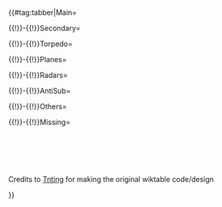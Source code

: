 {{#tag:tabber|Main=
{{{!}} class="mw-collapsible mw-collapsed wikitable" style="text-align: center;"
! colspan="12" {{!}}{{RedGunLight}}{{GreenGunDP}} Light gun
{{!}}-
!Equipment !!★ !!# !!Total !!Equipment !!★ !!# !!Total !!Equipment !!★ !!# !!Total
{{!}}-
{{!}}rowspan="2" {{!}}{{EquipmentCardKai|12cm Single Gun Mount Kai 2|size=134px}}
{{!}}rowspan="2" {{!}}1★
{{!}}rowspan="2" {{!}}1
{{!}}rowspan="2" {{!}}1
{{!}}rowspan="2" {{!}}{{EquipmentCardKai|12.7cm Single High-angle Gun Mount Kai 2|size=134px}}
{{!}}rowspan="1" {{!}}0★
{{!}}rowspan="1" {{!}}1
{{!}}rowspan="2" {{!}}2
{{!}}rowspan="2" {{!}}{{EquipmentCardKai|12.7cm Twin High-angle Gun Mount Kai 2|size=134px}}
{{!}}rowspan="2" {{!}}
{{!}}rowspan="2" {{!}}
{{!}}rowspan="2" {{!}}1
{{!}}-
{{!}}4★
{{!}}1
{{!}}-
{{!}}rowspan="6" {{!}}{{EquipmentCardKai|10cm Twin High-angle Gun Mount + Anti-Aircraft Fire Director|size=134px}}
{{!}}0★
{{!}}3
{{!}}rowspan="6" {{!}}14
{{!}}rowspan="6" {{!}}{{EquipmentCardKai|12.7cm Twin Gun Mount Model A Kai 3 (Wartime Modification) + Anti-Aircraft Fire Director|size=134px}}
{{!}}rowspan="3" {{!}}2★
{{!}}rowspan="3" {{!}}1
{{!}}rowspan="6" {{!}}2
{{!}}rowspan="6" {{!}}{{EquipmentCardKai|12.7cm Twin Gun Mount Model B Kai 4 (Wartime Modification) + Anti-Aircraft Fire Director|size=134px}}
{{!}}rowspan="3" {{!}}1★
{{!}}rowspan="3" {{!}}1
{{!}}rowspan="6" {{!}}2
{{!}}-
{{!}}1★
{{!}}2
{{!}}-
{{!}}4★
{{!}}3
{{!}}-
{{!}}6★
{{!}}2
{{!}}rowspan="3" {{!}}4★
{{!}}rowspan="3" {{!}}1
{{!}}rowspan="3" {{!}}4★
{{!}}rowspan="3" {{!}}1
{{!}}-
{{!}}7★
{{!}}2
{{!}}-
{{!}}9★
{{!}}2
{{!}}-
{{!}}rowspan="4" {{!}}{{EquipmentCardKai|12.7cm Twin Gun Mount Model C Kai 2|size=134px}}
{{!}}0★
{{!}}5
{{!}}rowspan="4" {{!}}12
{{!}}rowspan="4" {{!}}{{EquipmentCardKai|12.7cm Twin Gun Mount Model D Kai 2|size=134px}}
{{!}}0★
{{!}}3
{{!}}rowspan="4" {{!}}8
{{!}}rowspan="4" {{!}}{{EquipmentCardKai|12.7cm Twin Gun Mount Model D Kai 3|size=134px}}
{{!}}rowspan="4" {{!}}4★
{{!}}rowspan="4" {{!}}1
{{!}}rowspan="4" {{!}}1
{{!}}-
{{!}}6★
{{!}}2
{{!}}1★
{{!}}1
{{!}}-
{{!}}7★
{{!}}4
{{!}}rowspan="1" {{!}}2★
{{!}}rowspan="1" {{!}}1
{{!}}-
{{!}}9★
{{!}}1
{{!}}rowspan="1" {{!}}4★
{{!}}rowspan="1" {{!}}3
{{!}}-
{{!}}rowspan="1" {{!}}{{EquipmentCardKai|120mm/50 Twin Gun Mount mod.1936|size=134px}}
{{!}}rowspan="1" {{!}}2★
{{!}}rowspan="1" {{!}}1
{{!}}rowspan="1" {{!}}1
{{!}}rowspan="1" {{!}}{{EquipmentCardKai|120mm/50 Twin Gun Mount Kai A.mod.1937|size=134px}}
{{!}}rowspan="1" {{!}}2★
{{!}}rowspan="1" {{!}}1
{{!}}rowspan="1" {{!}}1
{{!}}rowspan="1" {{!}}{{EquipmentCardKai|QF 4.7inch Gun Mk.XII Kai|size=134px}}
{{!}}rowspan="1" {{!}}0★
{{!}}rowspan="1" {{!}}4
{{!}}rowspan="1" {{!}}4
{{!}}-
{{!}}rowspan="2" {{!}}{{EquipmentCardKai|5inch Single Gun Mount Mk.30 Kai|size=134px}}
{{!}}rowspan="2" {{!}}
{{!}}rowspan="2" {{!}}
{{!}}rowspan="2" {{!}}6
{{!}}rowspan="2" {{!}}{{EquipmentCardKai|5inch Single Gun Mount Mk.30 Kai + GFCS Mk.37|size=134px}}
{{!}}rowspan="2" {{!}}
{{!}}rowspan="2" {{!}}
{{!}}rowspan="2" {{!}}2
{{!}}rowspan="2" {{!}}{{EquipmentCardKai|130mm B-13 Twin Gun Mount|size=134px}}
{{!}}0★
{{!}}5
{{!}}rowspan="2" {{!}}6
{{!}}-
{{!}}1★
{{!}}1
{{!}}-
{{!}}rowspan="1" {{!}}{{EquipmentCardKai|Locally Modified 12.7cm Twin High-angle Gun Mount|size=134px}}
{{!}}rowspan="1" {{!}}
{{!}}rowspan="1" {{!}}
{{!}}rowspan="1" {{!}}1
{{!}}rowspan="1" {{!}}{{EquipmentCardKai|Locally Modified 10cm Twin High-angle Gun Mount|size=134px}}
{{!}}rowspan="1" {{!}}
{{!}}rowspan="1" {{!}}
{{!}}rowspan="1" {{!}}1
{{!}}}

{{{!}} class="mw-collapsible mw-collapsed wikitable" style="text-align: center;"
! colspan="12" {{!}}{{RedGunMedium}}{{GreenGunDP}} Medium gun (CL)
{{!}}-
!Equipment !!★ !!# !!Total !!Equipment !!★ !!# !!Total !!Equipment !!★ !!# !!Total
{{!}}-
{{!}}rowspan="2" {{!}}{{EquipmentCardKai|14cm Twin Gun Mount Kai|size=134px}}
{{!}}rowspan="2" {{!}}
{{!}}rowspan="2" {{!}}
{{!}}rowspan="2" {{!}}2
{{!}}rowspan="2" {{!}}{{EquipmentCardKai|15.2cm Twin Gun Mount|size=134px}}
{{!}}7★
{{!}}1
{{!}}rowspan="2" {{!}}2
{{!}}rowspan="2" {{!}}{{EquipmentCardKai|15.2cm Twin Gun Mount Kai|size=134px}}
{{!}}rowspan="2" {{!}}9★
{{!}}rowspan="2" {{!}}2
{{!}}rowspan="2" {{!}}2
{{!}}-
{{!}}9★
{{!}}1
{{!}}-
{{!}}rowspan="1" {{!}}{{EquipmentCardKai|15.5cm Triple Gun Mount Kai|size=134px}}
{{!}}rowspan="1" {{!}}4★
{{!}}rowspan="1" {{!}}1
{{!}}rowspan="1" {{!}}1
{{!}}rowspan="1" {{!}}{{EquipmentCardKai|152mm/55 Triple Rapid Fire Gun Mount|size=134px}}
{{!}}rowspan="1" {{!}}
{{!}}rowspan="1" {{!}}
{{!}}rowspan="1" {{!}}1
{{!}}rowspan="1" {{!}}{{EquipmentCardKai|152mm/55 Triple Rapid Fire Gun Mount Kai|size=134px}}
{{!}}rowspan="1" {{!}}
{{!}}rowspan="1" {{!}}
{{!}}rowspan="1" {{!}}3
{{!}}-
{{!}}rowspan="3" {{!}}{{EquipmentCardKai|Bofors 15.2cm Twin Gun Mount Model 1930|size=134px}}
{{!}}0★
{{!}}3
{{!}}rowspan="3" {{!}}5
{{!}}rowspan="3" {{!}}{{EquipmentCardKai|Bofors 15cm Twin Rapid Fire Gun Mount Mk.9 Model 1938|size=134px}}
{{!}}rowspan="3" {{!}}
{{!}}rowspan="3" {{!}}
{{!}}rowspan="3" {{!}}1
{{!}}rowspan="3" {{!}}{{EquipmentCardKai|
Bofors 15cm Twin Rapid Fire Gun Mount Mk.9 Kai + Single Rapid Fire Gun Mount Mk.10 Kai Model 1938|size=134px}}
{{!}}rowspan="3" {{!}}
{{!}}rowspan="3" {{!}}
{{!}}rowspan="3" {{!}}2
{{!}}-
{{!}}4★
{{!}}1
{{!}}-
{{!}}5★
{{!}}1
{{!}}-
{{!}}rowspan="2" {{!}}{{EquipmentCardKai|6inch Twin Rapid Fire Gun Mount Mk.XXI|size=134px}}
{{!}}0★
{{!}}2
{{!}}rowspan="2" {{!}}3
{{!}}rowspan="2" {{!}}{{EquipmentCardKai|
5inch Twin Dual-purpose Gun Mount (Concentrated Deployment)|size=134px}}
{{!}}0★
{{!}}2
{{!}}rowspan="2" {{!}}3
{{!}}rowspan="2" {{!}}{{EquipmentCardKai|GFCS Mk.37 + 5inch Twin Dual-purpose Gun Mount (Concentrated Deployment)|size=134px}}
{{!}}rowspan="2" {{!}}2★
{{!}}rowspan="2" {{!}}1
{{!}}rowspan="2" {{!}}1
{{!}}-
{{!}}4★
{{!}}1
{{!}}2★
{{!}}1
{{!}}-
{{!}}rowspan="2" {{!}}{{EquipmentCardKai|6inch Triple Rapid Fire Gun Mount Mk.16|size=134px}}
{{!}}0★
{{!}}1
{{!}}rowspan="2" {{!}}2
{{!}}rowspan="2" {{!}}{{EquipmentCardKai|6inch Triple Rapid Fire Gun Mount Mk.16 mod.2|size=134px}}
{{!}}0★
{{!}}1
{{!}}rowspan="2" {{!}}2
{{!}}rowspan="2" {{!}}{{EquipmentCardKai|6inch Mk.XXIII Triple Gun Mount|size=134px}}
{{!}}0★
{{!}}1
{{!}}rowspan="2" {{!}}2
{{!}}-
{{!}}7★
{{!}}1
{{!}}2★
{{!}}1
{{!}}3★
{{!}}1
{{!}}}

{{{!}} class="mw-collapsible mw-collapsed wikitable" style="text-align: center;"
! colspan="12" {{!}}{{RedGunMedium}} Medium gun (CA)
{{!}}-
!Equipment !!★ !!# !!Total !!Equipment !!★ !!# !!Total !!Equipment !!★ !!# !!Total
{{!}}-
{{!}}rowspan="5" {{!}}{{EquipmentCardKai|20.3cm (No.2) Twin Gun Mount|size=134px}}
{{!}}0★
{{!}}7
{{!}}rowspan="5" {{!}}15
{{!}}rowspan="5" {{!}}{{EquipmentCardKai|20.3cm (No.3) Twin Gun Mount|size=134px}}
{{!}}0★
{{!}}3
{{!}}rowspan="5" {{!}}12
{{!}}rowspan="5" {{!}}{{EquipmentCardKai|SKC34 20.3cm Twin Gun Mount|size=134px}}
{{!}}rowspan="5" {{!}}
{{!}}rowspan="5" {{!}}
{{!}}rowspan="5" {{!}}4
{{!}}-
{{!}}4★
{{!}}5
{{!}}5★
{{!}}1
{{!}}-
{{!}}5★
{{!}}1
{{!}}6★
{{!}}4
{{!}}-
{{!}}7★
{{!}}1
{{!}}7★
{{!}}2
{{!}}-
{{!}}9★
{{!}}1
{{!}}8★
{{!}}2
{{!}}-
{{!}}rowspan="2" {{!}}{{EquipmentCardKai|203mm/53 Twin Gun Mount|size=134px}}
{{!}}0★
{{!}}2
{{!}}rowspan="2" {{!}}4
{{!}}rowspan="2" {{!}}{{EquipmentCardKai|8inch Triple Gun Mount Mk.9|size=134px}}
{{!}}0★
{{!}}2
{{!}}rowspan="2" {{!}}3
{{!}}rowspan="2" {{!}}{{EquipmentCardKai|8inch Triple Gun Mount Mk.9 mod.2|size=134px}}
{{!}}rowspan="2" {{!}}7★
{{!}}rowspan="2" {{!}}1
{{!}}rowspan="2" {{!}}1
{{!}}-
{{!}}1★
{{!}}2
{{!}}6★
{{!}}1
{{!}}}

{{{!}} class="mw-collapsible mw-collapsed wikitable" style="text-align: center;"
! colspan="12" {{!}}{{RedGunHeavy}} Heavy gun (30.5-38.1cm)
{{!}}-
!Equipment !!★ !!# !!Total !!Equipment !!★ !!# !!Total !!Equipment !!★ !!# !!Total
{{!}}-
<!--
{{!}}rowspan="3" {{!}}{{EquipmentCardKai|35.6cm Twin Gun Mount|size=134px}}
{{!}}0★
{{!}}7
{{!}}rowspan="3" {{!}}10
{{!}}1~9
{{!}}<span style="cursor:help;" title="6★ x3">3</span>
-->
{{!}}rowspan="2" {{!}}{{EquipmentCardKai|Prototype 35.6cm Triple Gun Mount|size=134px}}
{{!}}4★
{{!}}2
{{!}}rowspan="2" {{!}}4
<!--{{!}}rowspan="2" {{!}}{{EquipmentCardKai|35.6cm Twin Gun Mount (Dazzle Camouflage)|size=134px}}
{{!}}rowspan="2" {{!}}0★
{{!}}rowspan="2" {{!}}2
{{!}}rowspan="2" {{!}}2-->
{{!}}rowspan="2" {{!}}{{EquipmentCardKai|35.6cm Twin Gun Mount Kai|size=134px}}
{{!}}rowspan="2" {{!}}0★
{{!}}rowspan="2" {{!}}4
{{!}}rowspan="2" {{!}}4
{{!}}rowspan="2" {{!}}{{EquipmentCardKai|35.6cm Twin Gun Mount Kai Ni|size=134px}}
{{!}}rowspan="2" {{!}}
{{!}}rowspan="2" {{!}}
{{!}}rowspan="2" {{!}}1
{{!}}-
{{!}}6★
{{!}}2
{{!}}-
{{!}}rowspan="2" {{!}}{{EquipmentCardKai|38cm Twin Gun Mount Kai|size=134px}}
{{!}}rowspan="2" {{!}}4★
{{!}}rowspan="2" {{!}}2
{{!}}rowspan="2" {{!}}2
{{!}}rowspan="2" {{!}}{{EquipmentCardKai|381mm/50 Triple Gun Mount|size=134px}}
{{!}}rowspan="2" {{!}}4★
{{!}}rowspan="2" {{!}}1
{{!}}rowspan="2" {{!}}1
{{!}}rowspan="2" {{!}}{{EquipmentCardKai|381mm/50 Triple Gun Mount Kai|size=134px}}
{{!}}0★
{{!}}2
{{!}}rowspan="2" {{!}}4
{{!}}-
{{!}}4★
{{!}}2
{{!}}-
{{!}}rowspan="3" {{!}}{{EquipmentCardKai|38.1cm Mk.I Twin Gun Mount|size=134px}}
{{!}}rowspan="3" {{!}}4★
{{!}}rowspan="3" {{!}}2
{{!}}rowspan="3" {{!}}2
<!--
{{!}}rowspan="2" {{!}}{{EquipmentCardKai|38.1cm Mk.I/N Twin Gun Mount Kai|size=134px}}
{{!}}
{{!}}
{{!}}rowspan="2" {{!}} 
-->
{{!}}rowspan="3" {{!}}{{EquipmentCardKai|30.5cm Triple Gun Mount Kai|size=134px}}
{{!}}rowspan="3" {{!}}0★
{{!}}rowspan="3" {{!}}4
{{!}}rowspan="3" {{!}}4
{{!}}rowspan="3" {{!}}{{EquipmentCardKai|38cm Quadruple Gun Mount Kai|size=134px}}
{{!}}0★
{{!}}1
{{!}}rowspan="3" {{!}}3
{{!}}-
{{!}}1★
{{!}}1
{{!}}-
{{!}}4★
{{!}}1
{{!}}}

{{{!}} class="mw-collapsible mw-collapsed wikitable" style="text-align: center;"
! colspan="12" {{!}}{{RedGunHeavy}} Heavy gun (40.64-41cm)
{{!}}-
!Equipment !!★ !!# !!Total !!Equipment !!★ !!# !!Total !!Equipment !!★ !!# !!Total
{{!}}-
<!--
{{!}}rowspan="3" {{!}}{{EquipmentCardKai|41cm Twin Gun Mount|size=134px}}
{{!}}0★
{{!}}10
{{!}}rowspan="3" {{!}}13
{{!}}2★
{{!}}2
{{!}}5★
{{!}}1

{{!}}rowspan="3" {{!}}{{EquipmentCardKai|41cm Triple Gun Mount Kai|size=134px}}
{{!}}0★
{{!}}0
{{!}}rowspan="3" {{!}}0
-->
{{!}}rowspan="3" {{!}}{{EquipmentCardKai|Prototype 41cm Triple Gun Mount|size=134px}}
{{!}}0★
{{!}}2
{{!}}rowspan="3" {{!}}5
{{!}}rowspan="3" {{!}}{{EquipmentCardKai|41cm Triple Gun Mount Kai Ni|size=134px}}
{{!}}rowspan="3" {{!}}5★
{{!}}rowspan="3" {{!}}1
{{!}}rowspan="3" {{!}}1
{{!}}rowspan="3" {{!}}{{EquipmentCardKai|41cm Twin Gun Mount Kai Ni|size=134px}}
{{!}}rowspan="3" {{!}}4★
{{!}}rowspan="3" {{!}}1
{{!}}rowspan="3" {{!}}1
{{!}}-
{{!}}4★
{{!}}2
{{!}}-
{{!}}10★
{{!}}1
{{!}}-
{{!}}rowspan="2" {{!}}{{EquipmentCardKai|16inch Triple Gun Mount Mk.7|size=134px}}
{{!}}rowspan="1"{{!}}4★
{{!}}rowspan="1"{{!}}2
{{!}}rowspan="2"{{!}}3
{{!}}-
{{!}}6★
{{!}}1
{{!}}-
{{!}}{{EquipmentCardKai|16inch Mk.I Triple Gun Mount|size=134px}}
{{!}}
{{!}}
{{!}}2
{{!}}{{EquipmentCardKai|16inch Mk.I Triple Gun Mount + AFCT Kai|size=134px}}
{{!}}
{{!}}
{{!}}1
{{!}}{{EquipmentCardKai|16inch Mk.I Triple Gun Mount Kai + FCR Type 284|size=134px}}
{{!}}
{{!}}
{{!}}1
{{!}}-
{{!}}rowspan="1" {{!}}{{EquipmentCardKai|16inch Mk.I Twin Gun Mount|size=134px}}
{{!}}0★
{{!}}2
{{!}}rowspan="1" {{!}}2
{{!}}rowspan="1" {{!}}{{EquipmentCardKai|16inch Mk.V Twin Gun Mount|size=134px}}
{{!}}1★
{{!}}1
{{!}}rowspan="1" {{!}}1
{{!}}-
{{!}}rowspan="2" {{!}}{{EquipmentCardKai|16inch Triple Gun Mount Mk.6|size=134px}}
{{!}}rowspan="2" {{!}}
{{!}}rowspan="2" {{!}}
{{!}}rowspan="2" {{!}}1
{{!}}rowspan="2" {{!}}{{EquipmentCardKai|16inch Triple Gun Mount Mk.6 mod.2|size=134px}}
{{!}}0★
{{!}}3
{{!}}rowspan="2" {{!}}4
{{!}}rowspan="2" {{!}}{{EquipmentCardKai|16inch Triple Gun Mount Mk.6 + GFCS|size=134px}}
{{!}}rowspan="2" {{!}}
{{!}}rowspan="2" {{!}}
{{!}}rowspan="2" {{!}}1
{{!}}-
{{!}}2★
{{!}}1
{{!}}}

{{{!}} class="mw-collapsible mw-collapsed wikitable" style="text-align: center;"
! colspan="12" {{!}}{{RedGunHeavy}} Heavy gun (46-51cm)
{{!}}-
!Equipment !!★ !!# !!Total !!Equipment !!★ !!# !!Total !!Equipment !!★ !!# !!Total
{{!}}-
{{!}}rowspan="2" {{!}}{{EquipmentCardKai|Prototype 46cm Twin Gun Mount|size=134px}}
{{!}}rowspan="2" {{!}}0★
{{!}}rowspan="2" {{!}}1
{{!}}rowspan="2" {{!}}1
{{!}}rowspan="2" {{!}}{{EquipmentCardKai|46cm Triple Gun Mount|size=134px}}
{{!}}0★
{{!}}19
{{!}}rowspan="2" {{!}}20
{{!}}rowspan="2" {{!}}{{EquipmentCardKai|46cm Triple Gun Mount Kai|size=134px}}
{{!}}rowspan="2" {{!}}
{{!}}rowspan="2" {{!}}
{{!}}rowspan="2" {{!}}
{{!}}-
{{!}}2★
{{!}}1
{{!}}-
{{!}}rowspan="1" {{!}}{{EquipmentCardKai|Prototype 51cm Twin Gun Mount|size=134px}}
{{!}}4★
{{!}}1
{{!}}rowspan="3" {{!}}1
{{!}}rowspan="3" {{!}}{{EquipmentCardKai|51cm Twin Gun Mount|size=134px}}
{{!}}6★
{{!}}1
{{!}}rowspan="3" {{!}}1
{{!}}}

{{!}}-{{!}}Secondary=
{{{!}} class="mw-collapsible mw-collapsed wikitable" style="text-align: center;"
! colspan="12" {{!}}{{YellowGun}} Secondary armament Gun
{{!}}-
!Equipment !!★ !!# !!Total !!Equipment !!★ !!# !!Total !!Equipment !!Total
{{!}}-
{{!}}rowspan="3" {{!}}{{EquipmentCardKai|15.5cm Triple Secondary Gun Mount|size=134px}}
{{!}}rowspan="3" {{!}}0★
{{!}}rowspan="3" {{!}}8
{{!}}rowspan="3" {{!}}8
{{!}}rowspan="3" {{!}}{{EquipmentCardKai|OTO 152mm Triple Rapid Fire Gun Mount|size=134px}}
{{!}}0★
{{!}}6
{{!}}rowspan="3" {{!}}8
{{!}}rowspan="3" {{!}}{{EquipmentCardKai|15cm Twin Secondary Gun Mount|size=134px}}
{{!}}rowspan="3" {{!}}2
{{!}}-
{{!}}6★
{{!}}1
{{!}}-
{{!}}7★
{{!}}1
{{!}}-
{{!}}rowspan="1" {{!}}{{EquipmentCardKai|15.5cm Triple Secondary Gun Mount Kai|size=134px}}
{{!}}4★
{{!}}1
{{!}}rowspan="1" {{!}}1
{{!}}rowspan="1" {{!}}{{EquipmentCardKai|15.2cm Triple Gun Mount|size=134px}}
{{!}}0★
{{!}}4
{{!}}rowspan="1" {{!}}4
{{!}}}

{{{!}} class="mw-collapsible mw-collapsed wikitable" style="text-align: center;"
! colspan="12" {{!}}{{GreenGunDP}} High-Angle
{{!}}-
!Equipment !!★ !!# !!Total !!Equipment !!Total !!Equipment !!Total
{{!}}-
{{!}}rowspan="1" {{!}}{{EquipmentCardKai|8cm High-angle Gun|size=134px}}
{{!}}1★
{{!}}1
{{!}}rowspan="1" {{!}}1
{{!}}rowspan="1" {{!}}{{EquipmentCardKai|10cm Twin High-angle Gun Mount (Carriage)|size=134px}}
{{!}}rowspan="1" {{!}}2
{{!}}rowspan="1" {{!}}{{EquipmentCardKai|12.7cm High-angle Gun + Anti-Aircraft Fire Director|size=134px}}
{{!}}rowspan="1" {{!}}0
{{!}}-
{{!}}rowspan="1" {{!}}{{EquipmentCardKai|90mm Single High-angle Gun Mount|size=134px}}
{{!}}10★
{{!}}4
{{!}}rowspan="1" {{!}}4
{{!}}rowspan="1" {{!}}{{EquipmentCardKai|10.5cm Twin Gun Mount|size=134px}}
{{!}}rowspan="1" {{!}}2
{{!}}rowspan="1" {{!}}{{EquipmentCardKai|5inch Twin Gun Mount Mk.28 mod.2|size=134px}}
{{!}}rowspan="1" {{!}}2
{{!}}-
{{!}}rowspan="1" {{!}}{{EquipmentCardKai|8cm High-angle Gun Kai + Additional Machine Guns|size=134px}}
{{!}}1★
{{!}}1
{{!}}rowspan="1" {{!}}1
{{!}}rowspan="1" {{!}}{{EquipmentCardKai|5inch Single High-angle Gun Mount Battery|size=134px}}
{{!}}rowspan="1" {{!}}1
{{!}}-
{{!}}rowspan="1" {{!}}{{EquipmentCardKai|10cm Twin High-angle Gun Mount Kai + Additional Machine Guns|size=134px}}
{{!}}1★
{{!}}2
{{!}}rowspan="1" {{!}}2
{{!}}}

{{{!}} class="mw-collapsible mw-collapsed wikitable" style="text-align: center;"
! colspan="12" {{!}}{{GreenGunMG}} Anti-Aircraft
{{!}}-
!Equipment !!★ !!# !!Total !!Equipment!!★ !!# !!Total !!Equipment !!Total
{{!}}-
{{!}}{{EquipmentCardKai|12cm 30-tube Rocket Launcher|size=134px}}
{{!}}0★
{{!}}5
{{!}}5
{{!}}{{EquipmentCardKai|2cm Flakvierling 38|size=134px}}
{{!}}
{{!}}
{{!}}4
{{!}}{{EquipmentCardKai|3.7cm FlaK M42|size=134px}}
{{!}}3
{{!}}-
<!--
{{!}}rowspan="2" {{!}}{{EquipmentCardKai|Bi Type 40mm Twin Autocannon Mount|size=134px}}
{{!}}rowspan="2" {{!}}7
-->
{{!}}rowspan="2" {{!}}{{EquipmentCardKai|25mm Triple Autocannon Mount (Concentrated Deployment)|size=134px}}
{{!}}0★
{{!}}5
{{!}}rowspan="2" {{!}}6
{{!}}rowspan="2" {{!}}{{EquipmentCardKai|Bofors 40mm Quadruple Autocannon Mount|size=134px}}
{{!}}0★
{{!}}6
{{!}}rowspan="2" {{!}}7
{{!}}rowspan="2" {{!}}{{EquipmentCardKai|QF 2-pounder Octuple Pom-pom Gun Mount|size=134px}}
{{!}}rowspan="2" {{!}}5
{{!}}-
{{!}}4★
{{!}}1
{{!}}4★
{{!}}1
{{!}}-
{{!}}{{EquipmentCardKai|12cm 30-tube Rocket Launcher Kai Ni|size=134px}}
{{!}}4★
{{!}}3
{{!}}3
{{!}}{{EquipmentCardKai|20-tube 7inch UP Rocket Launchers|size=134px}}
{{!}}
{{!}}
{{!}}1
{{!}}}

{{!}}-{{!}}Torpedo=
{{{!}} class="mw-collapsible mw-collapsed wikitable" style="text-align: center;"
! colspan="12" {{!}}{{TorpedoWeapon}} Torpedo
{{!}}-
!Equipment !!★ !!# !!Total !!Equipment !!★ !!# !!Total !!Equipment !!★ !!# !!Total
{{!}}-
{{!}}rowspan="2" {{!}}{{EquipmentCardKai|61cm Triple (Oxygen) Torpedo Mount|size=134px}}
{{!}}rowspan="2" {{!}}10★
{{!}}rowspan="2" {{!}}2
{{!}}rowspan="2" {{!}}2
{{!}}rowspan="2" {{!}}{{EquipmentCardKai|61cm Quadruple (Oxygen) Torpedo Mount|size=134px}}
{{!}}1★
{{!}}2
{{!}}rowspan="2" {{!}}4
{{!}}rowspan="2" {{!}}{{EquipmentCardKai|61cm Quintuple (Oxygen) Torpedo Mount|size=134px}}
{{!}}6★
{{!}}6
{{!}}rowspan="2" {{!}}7
{{!}}-
{{!}}5★
{{!}}2
{{!}}7★
{{!}}1
{{!}}-
{{!}}rowspan="3" {{!}}{{EquipmentCardKai|61cm Triple (Oxygen) Torpedo Mount Late Model|size=134px}}
{{!}}7★
{{!}}1
{{!}}rowspan="3" {{!}}2
{{!}}rowspan="3" {{!}}{{EquipmentCardKai|61cm Quadruple (Oxygen) Torpedo Mount Late Model|size=134px}}
{{!}}6★
{{!}}2
{{!}}rowspan="3" {{!}}4
{{!}}rowspan="3" {{!}}{{EquipmentCardKai|Prototype 61cm Sextuple (Oxygen) Torpedo Mount|size=134px}}
{{!}}rowspan="3" {{!}}10★
{{!}}rowspan="3" {{!}}1
{{!}}rowspan="3" {{!}}1
{{!}}-
{{!}}rowspan="2" {{!}}10★
{{!}}rowspan="2" {{!}}1
{{!}}8★
{{!}}1
{{!}}-
{{!}}10★
{{!}}1
{{!}}-
{{!}}rowspan="3" {{!}}{{EquipmentCardKai|53cm Twin Torpedo Mount|size=134px}}
{{!}}0★
{{!}}5
{{!}}rowspan="3" {{!}}7
{{!}}rowspan="3" {{!}}{{EquipmentCardKai|533mm Quintuple Torpedo Mount (Initial Model)|size=134px}}
{{!}}rowspan="3" {{!}}0★
{{!}}rowspan="3" {{!}}4
{{!}}rowspan="3" {{!}}4
{{!}}rowspan="3" {{!}}{{EquipmentCardKai|533mm Quintuple Torpedo Mount (Late Model)|size=134px}}
{{!}}rowspan="3" {{!}}
{{!}}rowspan="3" {{!}}
{{!}}rowspan="3" {{!}}1
{{!}}-
{{!}}6★
{{!}}1
{{!}}-
{{!}}10★
{{!}}1
{{!}}-
{{!}}rowspan="1" {{!}}{{EquipmentCardKai|533mm Triple Torpedo Mount|size=134px}}
{{!}}rowspan="1" {{!}}0★
{{!}}rowspan="1" {{!}}3
{{!}}rowspan="1" {{!}}3
{{!}}rowspan="1" {{!}}{{EquipmentCardKai|533mm Triple Torpedo Mount (Model 53-39)|size=134px}}
{{!}}rowspan="1" {{!}}2★
{{!}}rowspan="1" {{!}}1
{{!}}rowspan="1" {{!}}1
{{!}}}

{{{!}} class="mw-collapsible mw-collapsed wikitable" style="text-align: center;"
! colspan="12" {{!}}{{TorpedoWeapon}} Midget Submarine / Submarine Torpedo
{{!}}-
!Equipment !!Total !!Equipment !!★ !!# !!Total !!Equipment !!★ !!# !!Total
{{!}}-
{{!}}{{EquipmentCardKai|Type A Kouhyouteki|size=134px}}
{{!}}5
{{!}}{{EquipmentCardKai|Type C Kouhyouteki|size=134px}}
{{!}}4★
{{!}}2
{{!}}2
{{!}}{{EquipmentCardKai|Type D Kouhyouteki Kai (Kouryuu Kai)|size=134px}}
{{!}}
{{!}}
{{!}}1
{{!}}-
{{!}}rowspan="2" {{!}}{{EquipmentCardKai|Submarine 53cm Bow Torpedo Mount (8 tubes)|size=134px}}
{{!}}rowspan="2" {{!}}2
{{!}}rowspan="2" {{!}}{{EquipmentCardKai|Prototype FaT Type 95 Oxygen Torpedo Kai|size=134px}}
{{!}}rowspan="2" {{!}}
{{!}}rowspan="2" {{!}}
{{!}}rowspan="2" {{!}}3
{{!}}rowspan="2" {{!}}{{EquipmentCardKai|Late Model Bow Torpedo Mount (6 tubes)|size=134px}}
{{!}}0★
{{!}}2
{{!}}rowspan="2" {{!}}3
{{!}}-
{{!}}2★
{{!}}1
{{!}}-
{{!}}{{EquipmentCardKai|Late Model 53cm Bow Torpedo Mount (8 tubes)|size=134px}}
{{!}}1
{{!}}}

{{!}}-{{!}}Planes=
{{{!}} class="mw-collapsible mw-collapsed wikitable" style="text-align: center;"
! colspan="12" {{!}}{{GreenPlane}} Fighters
{{!}}-
!Equipment !!Total !!Equipment !!Total !!Equipment !!Total
{{!}}-
{{!}}{{EquipmentCardKai|Reppuu Model 11|size=134px}}
{{!}}1
{{!}}{{EquipmentCardKai|Type 0 Fighter Model 21 (Skilled)|size=134px}}
{{!}}<span style="cursor:help;" title="10★ x2">'''5'''</span>
{{!}}{{EquipmentCardKai|Zero Fighter Model 52C (601 Air Group)|size=134px}}
{{!}}3
{{!}}-
{{!}}{{EquipmentCardKai|Reppuu (601 Air Group)|size=134px}}
{{!}}1
{{!}}{{EquipmentCardKai|Type 0 Fighter Model 52 (Skilled)|size=134px}}
{{!}}<span style="cursor:help;" title="10★ x1">'''3'''</span>
{{!}}{{EquipmentCardKai|Type 0 Fighter Model 53 (Iwamoto Squadron)|size=134px}}
{{!}}<span style="cursor:help;" title="10★ x1">'''''1'''''</span>
{{!}}-
{{!}}{{EquipmentCardKai|Bf 109T Kai|size=134px}}
{{!}}2
{{!}}{{EquipmentCardKai|Fw 190T Kai|size=134px}}
{{!}}3
{{!}}{{EquipmentCardKai|Type 0 Fighter Model 32 (Skilled)|size=134px}}
{{!}}1
{{!}}-
{{!}}{{EquipmentCardKai|Re.2001 OR Kai|size=134px}}
{{!}}2
{{!}}{{EquipmentCardKai|Re.2005 Kai|size=134px}}
{{!}}1
{{!}}{{EquipmentCardKai|F4F-3|size=134px}}
{{!}}3
{{!}}-
{{!}}{{EquipmentCardKai|F4F-4|size=134px}}
{{!}}<span style="cursor:help;" title="4★ x1">'''2'''</span>
{{!}}{{EquipmentCardKai|F6F-3|size=134px}}
{{!}}0
{{!}}{{EquipmentCardKai|F6F-5|size=134px}}
{{!}}0
{{!}}-
{{!}}{{EquipmentCardKai|Type 96 Fighter Kai|size=134px}}
{{!}}4
{{!}}{{EquipmentCardKai|Seafire Mk.III Kai|size=134px}}
{{!}}1
{{!}}{{EquipmentCardKai|Shiden Kai 4|size=134px}}
{{!}}2
{{!}}-
{{!}}{{EquipmentCardKai|Reppuu Kai (Prototype Carrier-based Model)|size=134px}}
{{!}}1
{{!}}{{EquipmentCardKai|Reppuu Kai Ni|size=134px}}
{{!}}1
{{!}}{{EquipmentCardKai|Fw 190 A-5 Kai (Skilled)|size=134px}}
{{!}}1
{{!}}-
{{!}}{{EquipmentCardKai|XF5U|size=134px}}
{{!}}1
{{!}}}

{{{!}} class="mw-collapsible mw-collapsed wikitable" style="text-align: center;"
! colspan="12" {{!}}{{RedPlane}} Dive Bombers
{{!}}-
!Equipment !!Total !!Equipment !!Total !!Equipment !!Total
{{!}}-
{{!}}{{EquipmentCardKai|Suisei Model 12A|size=134px}}
{{!}}15
{{!}}{{EquipmentCardKai|Type 0 Fighter Model 62 (Fighter-bomber)|size=134px}}
{{!}}7
{{!}}{{EquipmentCardKai|Ju 87C Kai|size=134px}}
{{!}}4
{{!}}-
{{!}}{{EquipmentCardKai|Type 99 Dive Bomber (Skilled)|size=134px}}
{{!}}2
{{!}}{{EquipmentCardKai|Type 99 Dive Bomber (Egusa Squadron)|size=134px}}
{{!}}2
{{!}}{{EquipmentCardKai|Suisei (Egusa Squadron)|size=134px}}
{{!}}1
{{!}}-
{{!}}{{EquipmentCardKai|Suisei (601 Air Group)|size=134px}}
{{!}}2
{{!}}{{EquipmentCardKai|Prototype Nanzan|size=134px}}
{{!}}1
{{!}}{{EquipmentCardKai|Zero Fighter Model 62 (Fighter-bomber / Iwai Squadron)|size=134px}}
{{!}}<span style="cursor:help;" title="10★ x1">'''''1'''''</span>
{{!}}-
{{!}}{{EquipmentCardKai|SBD|size=134px}}
{{!}}<span style="cursor:help;" title="4★ x1">'''4'''</span>
{{!}}{{EquipmentCardKai|Type 0 Fighter Model 63 (Fighter-bomber)|size=134px}}
{{!}}2
{{!}}{{EquipmentCardKai|F4U-1D|size=134px}}
{{!}}2
{{!}}-
{{!}}{{EquipmentCardKai|Skua|size=134px}}
{{!}}3
{{!}}{{EquipmentCardKai|FM-2|size=134px}}
{{!}}2
{{!}}{{EquipmentCardKai|Suisei Model 22 (634 Air Group)|size=134px}}
{{!}}1
{{!}}-
{{!}}{{EquipmentCardKai|Suisei Model 22 (634 Air Group/Skilled)|size=134px}}
{{!}}1
{{!}}{{EquipmentCardKai|Ju 87C Kai Ni (w/ KMX)|size=134px}}
{{!}}2
{{!}}{{EquipmentCardKai|Ju 87C Kai Ni (w/ KMX/Skilled)|size=134px}}
{{!}}1
{{!}}-
{{!}}{{EquipmentCardKai|Suisei Model 12 (634 Air Group w/ Type 3 Cluster Bombs)|size=134px}}
{{!}}1
{{!}}}

{{{!}} class="mw-collapsible mw-collapsed wikitable" style="text-align: center;"
! colspan="12" {{!}}{{BluePlane}} Torpedo Bombers
{{!}}-
!Equipment !!Total !!Equipment !!Total !!Equipment !!Total
{{!}}-
{{!}}{{EquipmentCardKai|Ryuusei Kai|size=134px}}
{{!}}9
{{!}}{{EquipmentCardKai|Type 97 Torpedo Bomber (931 Air Group)|size=134px}}
{{!}}2
{{!}}{{EquipmentCardKai|Tenzan (931 Air Group)|size=134px}}
{{!}}<span style="cursor:help;" title="2★ x1">'''2'''</span>
{{!}}-
{{!}}{{EquipmentCardKai|Type 97 Torpedo Bomber (Tomonaga Squadron)|size=134px}}
{{!}}1
{{!}}{{EquipmentCardKai|Tenzan Model 12 (Tomonaga Squadron)|size=134px}}
{{!}}1
{{!}}{{EquipmentCardKai|Type 97 Torpedo Bomber (Skilled)|size=134px}}
{{!}}3
{{!}}-
{{!}}{{EquipmentCardKai|Tenzan (601 Air Group)|size=134px}}
{{!}}2
{{!}}{{EquipmentCardKai|Ryuusei (601 Air Group)|size=134px}}
{{!}}2
{{!}}{{EquipmentCardKai|Tenzan Model 12 (Murata Squadron)|size=134px}}
{{!}}<span style="cursor:help;" title="2★ x1">'''3'''</span>
{{!}}-
{{!}}{{EquipmentCardKai|Re.2001 G Kai|size=134px}}
{{!}}1
{{!}}{{EquipmentCardKai|TBD|size=134px}}
{{!}}<span style="cursor:help;" title="3★ x2">'''4'''</span>
{{!}}{{EquipmentCardKai|Swordfish Mk.II (Skilled)|size=134px}}
{{!}}1
{{!}}-
{{!}}{{EquipmentCardKai|Swordfish Mk.III (Skilled)|size=134px}}
{{!}}1
{{!}}{{EquipmentCardKai|TBF|size=134px}}
{{!}}1
{{!}}{{EquipmentCardKai|Type 97 Torpedo Bomber (931 Air Group/Skilled)|size=134px}}
{{!}}1
{{!}}-
{{!}}{{EquipmentCardKai|Ryuusei Kai (CarDiv 1)|size=134px}}
{{!}}2
{{!}}{{EquipmentCardKai|Ryuusei Kai (CarDiv 1/Skilled)|size=134px}}
{{!}}<span style="cursor:help;" title="2★ x1">'''2'''</span>
{{!}}}

{{{!}} class="mw-collapsible mw-collapsed wikitable" style="text-align: center;"
! colspan="12" {{!}}{{YellowPlane}} Carrier-Based Recon
{{!}}-
!Equipment !!Total !!Equipment !!Total !!Equipment !!Total
{{!}}-
{{!}}{{EquipmentCardKai|Saiun|size=134px}}
{{!}}6
{{!}}{{EquipmentCardKai|Type 2 Reconnaissance Aircraft|size=134px}}
{{!}}<span style="cursor:help;" title="2★ x1">'''8'''</span>
{{!}}{{EquipmentCardKai|Prototype Keiun (Carrier-based Reconnaissance Model)|size=134px}}
{{!}}0
{{!}}-
{{!}}{{EquipmentCardKai|Saiun (Eastern Caroline Air Group)|size=134px}}
{{!}}1
{{!}}{{EquipmentCardKai|Saiun (4th Recon Squad)|size=134px}}
{{!}}<span style="cursor:help;" title="2★ x1">'''1'''</span>
{{!}}}

{{{!}} class="mw-collapsible mw-collapsed wikitable" style="text-align: center;"
! colspan="12" {{!}}{{Jet-powered Fighter-Bomber 1}}{{Jet-powered Fighter-Bomber 2}} Jet-powered Fighter-Bomber 
{{!}}-
!Equipment !!Total !!Equipment !!Total <!--!!Equipment !!Total-->
{{!}}-
{{!}}{{EquipmentCardKai|Jet Keiun Kai|size=134px}}
{{!}}1
{{!}}{{EquipmentCardKai|Kikka Kai|size=134px}}
{{!}}1
{{!}}}

{{{!}} class="mw-collapsible mw-collapsed wikitable" style="text-align: center;"
! colspan="12" {{!}}{{NightFighter}}{{NightBomber}} Night Aircraft
{{!}}-
!Equipment !!Total !!Equipment !!Total !!Equipment !!Total
{{!}}-
{{!}}{{EquipmentCardKai|F6F-3N|size=134px}}
{{!}}1
{{!}}{{EquipmentCardKai|F6F-5N|size=134px}}
{{!}}1
{{!}}{{EquipmentCardKai|TBM-3W+3S|size=134px}}
{{!}}1
{{!}}-
{{!}}{{EquipmentCardKai|Reppuu Kai Ni Model E|size=134px}}
{{!}}1
{{!}}{{EquipmentCardKai|Reppuu Kai Ni Model E (CarDiv 1/Skilled)|size=134px}}
{{!}}1
{{!}}{{EquipmentCardKai|Prototype Type 97 Torpedo Bomber Kai No. 3 Model E (w/ Type 6 Airborne Radar Kai)|size=134px}}
{{!}}<span style="cursor:help;" title="10★ x1">'''1'''</span>
{{!}}}

{{{!}} class="mw-collapsible mw-collapsed wikitable" style="text-align: center;"
! colspan="12" {{!}}{{Land-based Attack Aircraft}}{{Land-based Patrol Aircraft}}{{Heavy Bomber}} Land-based Attack Aircraft
{{!}}-
!Equipment !!Total !!Equipment !!Total !!Equipment !!Total
{{!}}-
{{!}}{{EquipmentCardKai|Type 96 Land-based Attack Aircraft|size=134px}}
{{!}}0
{{!}}{{EquipmentCardKai|Type 1 Land-based Attack Aircraft|size=134px}}
{{!}}9
{{!}}{{EquipmentCardKai|Type 1 Land-based Attack Aircraft Model 22A|size=134px}}
{{!}}<span style="cursor:help;" title="2★ x1">'''3'''</span>
{{!}}-
{{!}}{{EquipmentCardKai|Type 1 Land-based Attack Aircraft Model 34|size=134px}}
{{!}}<span style="cursor:help;" title="2★ x1, 4★ x1">'''4'''</span>
{{!}}{{EquipmentCardKai|Ginga|size=134px}}
{{!}}3
{{!}}-
{{!}}{{EquipmentCardKai|Prototype Toukai|size=134px}}
{{!}}3
{{!}}{{EquipmentCardKai|Toukai (901 Air Group)|size=134px}}
{{!}}1
{{!}}{{EquipmentCardKai|Do 17 Z-2|size=134px}}
{{!}}<span style="cursor:help;" title="2★ x1">'''1'''</span>
{{!}}-
{{!}}{{EquipmentCardKai|Type 4 Heavy Bomber Hiryuu|size=134px}}
{{!}}<span style="cursor:help;" title="1★ x1">'''1'''</span>
{{!}}{{EquipmentCardKai|Shinzan|size=134px}}
{{!}}<span style="cursor:help;" title="4★ x1">'''1'''</span>
{{!}}{{EquipmentCardKai|Shinzan Kai|size=134px}}
{{!}}<span style="cursor:help;" title="2★ x1">'''1'''</span>
{{!}}}

{{{!}} class="mw-collapsible mw-collapsed wikitable" style="text-align: center;"
! colspan="12" {{!}}{{Interceptor Fighter}}{{Interceptor Fighter 2}} Interceptor Fighters
{{!}}-
!Equipment !!Total !!Equipment !!Total !!Equipment !!Total
{{!}}-
{{!}}{{EquipmentCardKai|Raiden|size=134px}}
{{!}}3
{{!}}{{EquipmentCardKai|Type 3 Fighter Hien|size=134px}}
{{!}}1
{{!}}{{EquipmentCardKai|Type 3 Fighter Hien (244th Air Combat Group)|size=134px}}
{{!}}1
{{!}}-
{{!}}{{EquipmentCardKai|Type 3 Fighter Hien Model 1D|size=134px}}
{{!}}2
{{!}}{{EquipmentCardKai|Type 1 Fighter Hayabusa Model II|size=134px}}
{{!}}1
{{!}}{{EquipmentCardKai|Type 1 Fighter Hayabusa Model III A|size=134px}}
{{!}}<span style="cursor:help;" title="10★ x1">'''''1'''''</span>
{{!}}-
{{!}}{{EquipmentCardKai|Type 1 Fighter Hayabusa Model III A (54th Squadron)|size=134px}}
{{!}}1
{{!}}{{EquipmentCardKai|Bomb-carrying Type 1 Fighter Hayabusa Model III Kai (65th Squadron)|size=134px}}
{{!}}<span style="cursor:help;" title="1★ x1">'''1'''</span>
{{!}}{{EquipmentCardKai|Type 1 Fighter Hayabusa Model II (64th Squadron)|size=134px}}
{{!}}1
{{!}}-
{{!}}{{EquipmentCardKai|Spitfire Mk.V|size=134px}}
{{!}}2
{{!}}{{EquipmentCardKai|Spitfire Mk.IX (Skilled)|size=134px}}
{{!}}1
{{!}}{{EquipmentCardKai|Type 4 Fighter Hayate|size=134px}}
{{!}}<span style="cursor:help;" title="5★ x1">'''3'''</span>
{{!}}-
{{!}}{{EquipmentCardKai|Shiden Model 11|size=134px}}
{{!}}1
{{!}}{{EquipmentCardKai|Shiden Kai (343 Air Group) 301st Fighter Squadron|size=134px}}
{{!}}1
{{!}}{{EquipmentCardKai|Reppuu Kai|size=134px}}
{{!}}1
{{!}}-
{{!}}{{EquipmentCardKai|Reppuu Kai (352 Air Group/Skilled)|size=134px}}
{{!}}1
{{!}}{{EquipmentCardKai|Me 163B|size=134px}}
{{!}}1
{{!}}{{EquipmentCardKai|Prototype Shuusui|size=134px}}
{{!}}1
{{!}}-
{{!}}{{EquipmentCardKai|Shuusui|size=134px}}
{{!}}1
{{!}}{{EquipmentCardKai|Fw 190 D-9|size=134px}}
{{!}}1
{{!}}}

{{{!}} class="mw-collapsible mw-collapsed wikitable" style="text-align: center;"
! colspan="12" {{!}}{{YellowPlane}} Land-Based Recon
{{!}}-
!Equipment !!Total !!Equipment !!Total
{{!}}-
{{!}}{{EquipmentCardKai|Type 2 Land-based Reconnaissance Aircraft|size=134px}}
{{!}}2
{{!}}{{EquipmentCardKai|Type 2 Land-based Reconnaissance Aircraft (Skilled)|size=134px}}
{{!}}<span style="cursor:help;" title="2★ x1">'''2'''</span>
{{!}}}

{{{!}} class="mw-collapsible mw-collapsed wikitable" style="text-align: center;"
! colspan="12" {{!}}{{Seaplane}} Seaplane
{{!}}-
!Equipment !!Total !!Equipment !!Total !!Equipment !!Total
{{!}}-
{{!}}{{EquipmentCardKai|Type 0 Observation Seaplane|size=134px}}
{{!}}<span style="cursor:help;" title="3★ x1">'''16'''</span>
{{!}}{{EquipmentCardKai|Type 98 Reconnaissance Seaplane (Night Recon)|size=134px}}
{{!}}<span style="cursor:help;" title="10★ x1">'''''1'''''</span>
{{!}}{{EquipmentCardKai|Ar196 Kai|size=134px}}
{{!}}3
{{!}}-
{{!}}{{EquipmentCardKai|Shiun|size=134px}}
{{!}}2
{{!}}{{EquipmentCardKai|Ro.43 Reconnaissance Seaplane|size=134px}}
{{!}}<span style="cursor:help;" title="4★ x3">'''3'''</span>
{{!}}{{EquipmentCardKai|OS2U|size=134px}}
{{!}}2
{{!}}-
{{!}}{{EquipmentCardKai|Type 0 Reconnaissance Seaplane Model 11B|size=134px}}
{{!}}2
{{!}}{{EquipmentCardKai|Type 0 Reconnaissance Seaplane Model 11B (Skilled)|size=134px}}
{{!}}2
{{!}}{{EquipmentCardKai|S9 Osprey|size=134px}}
{{!}}<span style="cursor:help;" title="5★ x1">'''7'''</span>
{{!}}-
{{!}}{{EquipmentCardKai|Fairey Seafox Kai|size=134px}}
{{!}}1
{{!}}}

{{{!}} class="mw-collapsible mw-collapsed wikitable" style="text-align: center;"
! colspan="12" {{!}}{{Seaplane}} Seaplane Bomber
{{!}}-
!Equipment !!Total !!Equipment !!Total !!Equipment !!Total
{{!}}-
{{!}}{{EquipmentCardKai|Zuiun (634 Air Group)|size=134px}}
{{!}}5
{{!}}{{EquipmentCardKai|Zuiun Model 12|size=134px}}
{{!}}2
{{!}}{{EquipmentCardKai|Prototype Seiran|size=134px}}
{{!}}7
{{!}}-
{{!}}{{EquipmentCardKai|Laté 298B|size=134px}}
{{!}}5
{{!}}{{EquipmentCardKai|Zuiun (631 Air Group)|size=134px}}
{{!}}1
{{!}}{{EquipmentCardKai|Seiran (631 Air Group)|size=134px}}
{{!}}1
{{!}}-
{{!}}{{EquipmentCardKai|Zuiun (634 Air Group/Skilled)|size=134px}}
{{!}}<span style="cursor:help;" title="1★ x1">'''1'''</span>
{{!}}{{EquipmentCardKai|Zuiun Kai Ni (634 Air Group)|size=134px}}
{{!}}<span style="cursor:help;" title="2★ x1">'''1'''</span>
{{!}}{{EquipmentCardKai|Swordfish Mk.III Kai (Seaplane Model)|size=134px}}
{{!}}<span style="cursor:help;" title="3★ x1">'''3'''</span>
{{!}}}

{{{!}} class="mw-collapsible mw-collapsed wikitable" style="text-align: center;"
! colspan="12" {{!}}{{Seaplane Fighter}} Seaplane Fighter / {{Flying Boat}} Large Flying Boat 
{{!}}-
!Equipment !!Total !!Equipment !!Total !!Equipment !!Total
{{!}}-
{{!}}{{EquipmentCardKai|Ro.44 Seaplane Fighter|size=134px}}
{{!}}5
{{!}}{{EquipmentCardKai|Type 2 Seaplane Fighter Kai|size=134px}}
{{!}}<span style="cursor:help;" title="3★ x1">'''3'''</span>
{{!}}{{EquipmentCardKai|Type 2 Seaplane Fighter Kai (Skilled)|size=134px}}
{{!}}<span style="cursor:help;" title="6★ x1, 10★ x1">'''2'''</span>
{{!}}-
{{!}}{{EquipmentCardKai|Kyoufuu Kai|size=134px}}
{{!}}<span style="cursor:help;" title="10★ x1">'''2'''</span>
{{!}}{{EquipmentCardKai|Type 2 Large Flying Boat|size=134px}}
{{!}}<span style="cursor:help;" title="4★ x1">'''4'''</span>
{{!}}{{EquipmentCardKai|PBY-5A Catalina|size=134px}}
{{!}}2
{{!}}}

{{!}}-{{!}}Radars=
{{{!}} class="mw-collapsible mw-collapsed wikitable" style="text-align: center;"
! colspan="12" {{!}}{{Radar}} Surface Radar
{{!}}-
!Equipment !!★ !!# !!Total !!Equipment !!★ !!# !!Total !!Equipment !!★ !!# !!Total
{{!}}-
{{!}}rowspan="2" {{!}}{{EquipmentCardKai|Type 33 Surface Radar|size=134px}}
{{!}}rowspan="2" {{!}}0★
{{!}}rowspan="2" {{!}}12
{{!}}rowspan="2" {{!}}12
{{!}}rowspan="2" {{!}}{{EquipmentCardKai|Type 22 Surface Radar Kai 4|size=134px}}
{{!}}1★
{{!}}1
{{!}}rowspan="2" {{!}}3
{{!}}rowspan="2" {{!}}{{EquipmentCardKai|Type 22 Surface Radar Kai 4 (Calibrated Late Model)|size=134px}}
{{!}}rowspan="2" {{!}}
{{!}}rowspan="2" {{!}}
{{!}}rowspan="2" {{!}}1
{{!}}-
{{!}}6★
{{!}}2
{{!}}-
{{!}}rowspan="3" {{!}}{{EquipmentCardKai|Type 32 Surface Radar|size=134px}}
{{!}}0★
{{!}}9
{{!}}rowspan="3" {{!}}17
{{!}}-
{{!}}1★
{{!}}7
{{!}}-
{{!}}6★
{{!}}1
{{!}}}

{{{!}} class="mw-collapsible mw-collapsed wikitable" style="text-align: center;"
! colspan="12" {{!}}{{Radar}} Air Radar
{{!}}-
!Equipment !!★ !!# !!Total !!Equipment !!★ !!# !!Total !!Equipment <!--!!★ !!# -->!!Total
{{!}}-
{{!}}rowspan="3" {{!}}{{EquipmentCardKai|Type 13 Air Radar Kai|size=134px}}
{{!}}0★
{{!}}7
{{!}}rowspan="3" {{!}}10
{{!}}rowspan="3" {{!}}{{EquipmentCardKai|GFCS Mk.37|size=134px}}
{{!}}rowspan="3" {{!}}
{{!}}rowspan="3" {{!}}
{{!}}rowspan="3" {{!}}4
{{!}}rowspan="3" {{!}}{{EquipmentCardKai|SG Radar (Initial Model)|size=134px}}
<!--{{!}}rowspan="3" {{!}}
{{!}}rowspan="3" {{!}}-->
{{!}}rowspan="3" {{!}}7
{{!}}-
{{!}}4★
{{!}}2
{{!}}-
{{!}}9★
{{!}}1
{{!}}-
{{!}}{{EquipmentCardKai|Type 42 Air Radar|size=134px}}
{{!}}0★
{{!}}7
{{!}}7
{{!}}{{EquipmentCardKai|Type 21 Air Radar Kai|size=134px}}
{{!}}5★
{{!}}1
{{!}}1
{{!}}{{EquipmentCardKai|FuMO25 Radar|size=134px}}
<!--{{!}}
{{!}}-->
{{!}}2
{{!}}-
{{!}}{{EquipmentCardKai|SK Radar|size=134px}}
{{!}}0★
{{!}}1
{{!}}1
{{!}}{{EquipmentCardKai|SK + SG Radar|size=134px}}
{{!}}
{{!}}
{{!}}1
{{!}}{{EquipmentCardKai|15m Duplex Rangefinder + Type 21 Radar Kai Ni|size=134px}}
<!--{{!}}
{{!}}-->
{{!}}2
{{!}}}

{{!}}-{{!}}AntiSub=
{{{!}} class="mw-collapsible mw-collapsed wikitable" style="text-align: center;"
! colspan="12" {{!}}{{DepthCharge}} Depth Charge
{{!}}-
!Equipment !!★ !!# !!Total !!Equipment !!★ !!# !!Total !!Equipment !!Total
{{!}}-
{{!}}rowspan="3" {{!}}{{EquipmentCardKai|Type 3 Depth Charge Projector|size=134px}}
{{!}}0★
{{!}}11
{{!}}rowspan="3" {{!}}14
{{!}}rowspan="3" {{!}}{{EquipmentCardKai|Type 2 Depth Charge|size=134px}}
{{!}}rowspan="2" {{!}}0★
{{!}}rowspan="2" {{!}}13
{{!}}rowspan="3" {{!}}14
{{!}}rowspan="3" {{!}}{{EquipmentCardKai|Type 3 Depth Charge Projector (Concentrated Deployment)|size=134px}}
{{!}}rowspan="3" {{!}}1
{{!}}-
{{!}}2★
{{!}}1
{{!}}-
{{!}}6★
{{!}}2
{{!}}7★
{{!}}1
{{!}}-
{{!}}rowspan="2" {{!}}{{EquipmentCardKai|Prototype 15cm 9-tube ASW Rocket Launcher|size=134px}}
{{!}}rowspan="2" {{!}}
{{!}}rowspan="2" {{!}}
{{!}}rowspan="2" {{!}}2
{{!}}rowspan="2" {{!}}{{EquipmentCardKai|Type 2 12cm Mortar Kai|size=134px}}
{{!}}0★
{{!}}5
{{!}}rowspan="2" {{!}}6
{{!}}rowspan="2" {{!}}{{EquipmentCardKai|RUR-4A Weapon Alpha Kai|size=134px}}
{{!}}rowspan="2" {{!}}1
{{!}}-
{{!}}6★
{{!}}1
{{!}}-
{{!}}rowspan="2" {{!}}{{EquipmentCardKai|Lightweight ASW Torpedo (Initial Test Model)|size=134px}}
{{!}}rowspan="2" {{!}}
{{!}}rowspan="2" {{!}}
{{!}}rowspan="2" {{!}}1
{{!}}}

{{{!}} class="mw-collapsible mw-collapsed wikitable" style="text-align: center;"
! colspan="12" {{!}}{{Sonar}} Sonar
{{!}}-
!Equipment !!★ !!# !!Total !!Equipment !!★ !!# !!Total !!Equipment !!★ !!# !!Total
{{!}}-
{{!}}rowspan="3" {{!}}{{EquipmentCardKai|Type 3 Active Sonar|size=134px}}
{{!}}0
{{!}}24
{{!}}rowspan="3" {{!}}26
{{!}}rowspan="3" {{!}}{{EquipmentCardKai|Type 4 Passive Sonar|size=134px}}
{{!}}1★
{{!}}1
{{!}}rowspan="3" {{!}}5
{{!}}-
{{!}}2★
{{!}}1
{{!}}4★
{{!}}3
{{!}}-
{{!}}8★
{{!}}1
{{!}}6★
{{!}}1
{{!}}-
{{!}}{{EquipmentCardKai|Type124 ASDIC|size=134px}}
{{!}}
{{!}}
{{!}}2
{{!}}{{EquipmentCardKai|Type144/147 ASDIC|size=134px}}
{{!}}
{{!}}
{{!}}2
{{!}}{{EquipmentCardKai|HF/DF + Type144/147 ASDIC|size=134px}}
{{!}}
{{!}}
{{!}}1
{{!}}-
{{!}}{{EquipmentCardKai|Type 0 Passive Sonar|size=134px}}
{{!}}
{{!}}
{{!}}1
{{!}}-
{{!}}}

{{{!}} class="mw-collapsible mw-collapsed wikitable" style="text-align: center;"
! colspan="12" {{!}}{{Autogyro}}{{ASWPlane}} Others
{{!}}-
!Equipment !!Total !!Equipment !!Total !!Equipment !!Total
{{!}}-
{{!}}{{EquipmentCardKai|Ka Type Observation Autogyro|size=134px}}
{{!}}6
{{!}}{{EquipmentCardKai|O Type Observation Autogyro Kai|size=134px}}
{{!}}2
{{!}}{{EquipmentCardKai|S-51J|size=134px}}
{{!}}<span style="cursor:help;" title="1★ x1">'''1'''</span>
{{!}}-
{{!}}{{EquipmentCardKai|Type 3 Command Liaison Aircraft (ASW)|size=134px}}
{{!}}6
{{!}}}

{{!}}-{{!}}Others=
{{{!}} class="mw-collapsible mw-collapsed wikitable" style="text-align: center;"
! colspan="12" {{!}}{{Turbine}} Engine
{{!}}-
!Equipment !!Total !!Equipment !!Total !!Equipment !!Total
{{!}}-
{{!}}{{EquipmentCardKai|Improved Kanhon Type Turbine|size=134px}}
{{!}}12
{{!}}{{EquipmentCardKai|Enhanced Kanhon Type Boiler|size=134px}}
{{!}}8
{{!}}{{EquipmentCardKai|New Model High Temperature High Pressure Boiler|size=134px}}
{{!}}14
{{!}}}

{{{!}} class="mw-collapsible mw-collapsed wikitable" style="text-align: center;"
! colspan="12" {{!}}{{GreenAmmo}}{{RedAmmo}} Shells
{{!}}-
!Equipment !!★ !!# !!Total !!Equipment !!★ !!# !!Total
{{!}}-
{{!}}rowspan="4" {{!}}{{EquipmentCardKai|Type 3 Shell|size=134px}}
{{!}}0★
{{!}}10
{{!}}rowspan="4" {{!}}13
{{!}}rowspan="4" {{!}}{{EquipmentCardKai|Type 3 Shell Kai|size=134px}}
{{!}}rowspan="4" {{!}}4★
{{!}}rowspan="4" {{!}}1
{{!}}rowspan="4" {{!}}1
{{!}}-
{{!}}1★
{{!}}1
{{!}}-
{{!}}4★
{{!}}1
{{!}}-
{{!}}5★
{{!}}1
{{!}}-
{{!}}rowspan="3" {{!}}{{EquipmentCardKai|Type 91 Armor Piercing Shell|size=134px}}
{{!}}6★
{{!}}1
{{!}}rowspan="3" {{!}}4
{{!}}rowspan="3" {{!}}{{EquipmentCardKai|Type 1 Armor Piercing Shell|size=134px}}
{{!}}rowspan="3" {{!}}6★
{{!}}rowspan="3" {{!}}3
{{!}}rowspan="3" {{!}}3
{{!}}-
{{!}}8★
{{!}}1
{{!}}-
{{!}}10★
{{!}}2
{{!}}}

{{{!}} class="mw-collapsible mw-collapsed wikitable" style="text-align: center;"
! colspan="12" {{!}}{{ArmorEquipment}} Add-on Amour
{{!}}-
!Equipment !!Total !!Equipment !!Total !!Equipment !!Total
{{!}}-
{{!}}{{EquipmentCardKai|Anti-torpedo Bulge (Medium)|size=134px}}
{{!}}10
{{!}}{{EquipmentCardKai|New Kanhon Design Anti-torpedo Bulge (Medium)|size=134px}}
{{!}}1
{{!}}{{EquipmentCardKai|Arctic Camouflage (+ Arctic Equipment)|size=134px}}
{{!}}1
{{!}}-
{{!}}{{EquipmentCardKai|Anti-torpedo Bulge (Large)|size=134px}}
{{!}}5
{{!}}{{EquipmentCardKai|New Kanhon Design Anti-torpedo Bulge (Large)|size=134px}}
{{!}}1
{{!}}{{EquipmentCardKai|Pugliese Underwater Protection Bulkhead|size=134px}}
{{!}}4
{{!}}}

{{{!}} class="mw-collapsible mw-collapsed wikitable" style="text-align: center;"
! colspan="12" {{!}}{{LandingCraft}}[[File:Special_Amphibious_Landing_Craft_Icon.png]] Landing Craft
{{!}}-
!Equipment !!★ !!# !!Total !!Equipment !!★ !!# !!Total !!Equipment !!★ !!# !!Total
{{!}}-
{{!}}rowspan="2" {{!}}{{EquipmentCardKai|Daihatsu Landing Craft|size=134px}}
{{!}}0★
{{!}}8
{{!}}rowspan="2" {{!}}16
{{!}}rowspan="2" {{!}}{{EquipmentCardKai|Daihatsu Landing Craft (Type 89 Medium Tank & Landing Force)|size=134px}}
{{!}}rowspan="2" {{!}}10★
{{!}}rowspan="2" {{!}}2
{{!}}rowspan="2" {{!}}2
{{!}}rowspan="2" {{!}}{{EquipmentCardKai|Special Type 2 Amphibious Tank|size=134px}}
{{!}}rowspan="2" {{!}}10★
{{!}}rowspan="2" {{!}}3
{{!}}rowspan="2" {{!}}3
{{!}}-
{{!}}6★
{{!}}8
{{!}}-
{{!}}rowspan="2" {{!}}{{EquipmentCardKai|Toku Daihatsu Landing Craft|size=134px}}
{{!}}1★
{{!}}2
{{!}}rowspan="2" {{!}}4
{{!}}rowspan="2" {{!}}{{EquipmentCardKai|Toku Daihatsu Landing Craft + 11th Tank Regiment|size=134px}}
{{!}}rowspan="2" {{!}}
{{!}}rowspan="2" {{!}}
{{!}}rowspan="2" {{!}}1
{{!}}rowspan="2" {{!}}{{EquipmentCardKai|M4A1 DD|size=134px}}
{{!}}rowspan="2" {{!}}
{{!}}rowspan="2" {{!}}
{{!}}rowspan="2" {{!}}1
{{!}}-
{{!}}2★
{{!}}2
{{!}}}

{{{!}} class="mw-collapsible mw-collapsed wikitable" style="text-align: center;"
! colspan="12" {{!}}{{Searchlight}}{{StarShell}}{{SurfaceShipPersonnel}} Night Warfare
{{!}}-
!Equipment !!★ !!# !!Total !!Equipment !!Total !!Equipment !!Total
{{!}}-
{{!}}rowspan="2" {{!}}{{EquipmentCardKai|Searchlight|size=134px}}
{{!}}0★
{{!}}6
{{!}}rowspan="2" {{!}}7
{{!}}rowspan="2" {{!}}{{EquipmentCardKai|Star Shell|size=134px}}
{{!}}rowspan="2" {{!}}3
{{!}}rowspan="2" {{!}}{{EquipmentCardKai|Skilled Lookouts|size=134px}}
{{!}}rowspan="2" {{!}}12
{{!}}-
{{!}}10★
{{!}}1
{{!}}-
{{!}}rowspan="1" {{!}}{{EquipmentCardKai|Type 96 150cm Searchlight|size=134px}}
{{!}}1★
{{!}}1
{{!}}rowspan="1" {{!}}1
{{!}}}

{{{!}} class="mw-collapsible mw-collapsed wikitable" style="text-align: center;"
! colspan="12" {{!}}{{EmergencyRepair}}{{Supplies}}{{Onigiri}} Consumable Equipment
{{!}}-
!Equipment !!Total !!Equipment !!Total !!Equipment !!Total
{{!}}-
{{!}}{{EquipmentCardKai|Emergency Repair Personnel|size=134px}}
{{!}}5
{{!}}{{EquipmentCardKai|Emergency Repair Goddess|size=134px}}
{{!}}21+2
{{!}}{{EquipmentCardKai|Underway Replenishment|size=134px}}
{{!}}25
{{!}}-
{{!}}{{EquipmentCardKai|Combat Ration|size=134px}}
{{!}}<span style="cursor:help;" title="4★ x1, 6★ x7">'''8'''</span>
{{!}}{{EquipmentCardKai|Canned Saury|size=134px}}
{{!}}7
{{!}}{{EquipmentCardKai|Combat Ration (Special Onigiri)|size=134px}}
{{!}}1
{{!}}}

{{{!}} class="mw-collapsible mw-collapsed wikitable" style="text-align: center;"
! colspan="12" {{!}}{{Drum}}{{Facility}}{{CommandFacility}}{{AntiAircraftFireDirector}}{{AviationPersonnel}}{{AntiGroundArtillery}}{{TransportationMaterial}}{{SubmarineRadar}} Miscellaneous
{{!}}-
!Equipment !!Total !!Equipment !!Total !!Equipment !!Total
{{!}}-
{{!}}{{EquipmentCardKai|Drum Canister (Transport Use)|size=134px}}
{{!}}31
{{!}}{{EquipmentCardKai|Ship Repair Facility|size=134px}}
{{!}}9
{{!}}-
{{!}}{{EquipmentCardKai|Fleet Command Facility|size=134px}}
{{!}}2
{{!}}{{EquipmentCardKai|Striking Force Fleet Command Facility|size=134px}}
{{!}}1
{{!}}{{EquipmentCardKai|Type 94 Anti-Aircraft Fire Director|size=134px}}
{{!}}1
{{!}}-
{{!}}{{EquipmentCardKai|Skilled Carrier-based Aircraft Maintenance Personnel|size=134px}}
{{!}}2
{{!}}{{EquipmentCardKai|Night Operation Aviation Personnel|size=134px}}
{{!}}2
{{!}}{{EquipmentCardKai|Night Operation Aviation Personnel + Skilled Deckhands|size=134px}}
{{!}}1
{{!}}-
{{!}}{{EquipmentCardKai|Arctic Gear & Deck Personnel|size=134px}}
{{!}}3
{{!}}{{EquipmentCardKai|WG42 (Wurfgerät 42)|size=134px}}
{{!}}10
{{!}}{{EquipmentCardKai|Shipborne Model Type 4 20cm Anti-ground Rocket Launcher|size=134px}}
{{!}}<span style="cursor:help;" title="1★ x1">'''3'''</span>
{{!}}-
{{!}}{{EquipmentCardKai|Submarine Radar & Waterproof Telescope|size=134px}}
{{!}}1
{{!}}{{EquipmentCardKai|Submarine Radar & Passive Radiolocator (E27)|size=134px}}
{{!}}4
{{!}}{{EquipmentCardKai|Late Model Submarine Radar & Passive Radiolocator|size=134px}}
{{!}}1
{{!}}}
{{!}}-{{!}}Missing=
{{ItemStack|item = {{EquipmentCardKai|Shinden Kai|size=134px}}|text = Myth}}
{{ItemStack|item = {{EquipmentCardKai|53cm Bow (Oxygen) Torpedo Mount|size=134px}}|text = Myth}}
{{EquipmentCardKai|Zuiun Model 12 (634 Air Group)|size=134px}}
{{EquipmentCardKai|12.7cm High-angle Gun + Anti-Aircraft Fire Director|size=134px}}
{{EquipmentCardKai|Type 32 Surface Radar Kai|size=134px}}
{{EquipmentCardKai|Type 1 Land-based Attack Aircraft (Nonaka Squadron)|size=134px}}
{{EquipmentCardKai|16inch Triple Gun Mount Mk.7 + GFCS|size=134px}}
{{EquipmentCardKai|38.1cm Mk.I/N Twin Gun Mount Kai|size=134px}}
{{EquipmentCardKai|Shiden Model 21 Shiden Kai|size=134px}}<!--202-->
{{ItemStack|item = {{EquipmentCardKai|Skilled Sonar Personnel + Late Model Bow Torpedo Mount (6 tubes)|size=134px}}|text = Ranking}}<!--213-->
{{EquipmentCardKai|Ro.44 Seaplane Fighter bis|size=134px}}<!--215-->
{{EquipmentCardKai|41cm Triple Gun Mount Kai|size=134px}}<!--236-->
<!--{{EquipmentCardKai||size=134px}}264-->
<!--{{EquipmentCardKai||size=134px}}265-->
{{EquipmentCardKai|46cm Triple Gun Mount Kai|size=134px}}<!--276-->
{{ItemStack|item = {{EquipmentCardKai|35.6cm Triple Gun Mount Kai (Dazzle Camouflage)|size=134px}}|text = Ranking}}<!--289-->
{{EquipmentCardKai|Re.2001 CB Kai|size=134px}}<!--316-->
{{ItemStack|item = {{EquipmentCardKai|Suisei Model 12 (w/ Type 31 Photoelectric Fuze Bombs)|size=134px}}|text = Ranking}}<!--320-->
<!--{{EquipmentCardKai||size=134px}}321-->
{{EquipmentCardKai|Zuiun Kai Ni (634 Air Group/Skilled)|size=134px}}<!--323-->
{{EquipmentCardKai|O Type Observation Autogyro Kai Ni|size=134px}}<!--325-->
{{EquipmentCardKai|S-51J Kai|size=134px}}<!--327-->
{{EquipmentCardKai|16inch Mk.VIII Twin Gun Mount Kai|size=134px}}<!--332-->
{{ItemStack|item = {{EquipmentCardKai|Reppuu Kai Ni (CarDiv 1/Skilled)|size=134px}}|text = Undistributed}}<!--337-->
{{ItemStack|item = {{EquipmentCardKai|Prototype Type 97 Torpedo Bomber Kai (Skilled) No. 3 Model E (w/ Type 6 Airborne Radar Kai)|size=134px}}|text = Ranking}}<!--345-->
{{EquipmentCardKai|Type 2 12cm Mortar Kai (Concentrated Deployment)|size=134px}}<!--347-->
{{EquipmentCardKai|Type 4 20cm Anti-ground Rocket Launcher (Concentrated Deployment)|size=134px}}<!--349-->
{{EquipmentCardKai|Type 1 Armor Piercing Shell Kai|size=134px}}<!--365-->
{{ItemStack|item = {{EquipmentCardKai|Swordfish Mk.III Kai (Seaplane Model/Skilled)|size=134px}}|text = Ranking}}<!--369-->
{{ItemStack|item = {{EquipmentCardKai|Swordfish Mk.II Kai (Reconnaissance Seaplane Model)|size=134px}}|text = Poor quest<br>availability}}<!--370-->
{{EquipmentCardKai|Tenzan Model 12A|size=134px}}<!--372-->
{{EquipmentCardKai|Tenzan Model 12A Kai (w/ Type 6 Airborne Radar Kai)|size=134px}}<!--373-->
{{ItemStack|item = {{EquipmentCardKai|
Tenzan Model 12A Kai (Skilled w/ Type 6 Airborne Radar Kai)|size=134px}}|text = Ranking}}<!--374-->
{{ItemStack|item = {{EquipmentCardKai|Ginga (Egusa Squadron)|size=134px}}|text = Ranking}}<!--388-->
{{EquipmentCardKai|Type 99 Dive Bomber Model 22|size=134px}}<!--391-->
{{EquipmentCardKai|Type 99 Dive Bomber Model 22 (Skilled)|size=134px}}<!--392-->
{{EquipmentCardKai|Type 4 Heavy Bomber Hiryuu (Skilled)|size=134px}}<!--404-->


<!--{{EquipmentCardKai||size=134px}}405-->
<!--{{EquipmentCardKai||size=134px}}406-->
<!--{{EquipmentCardKai||size=134px}}407-->
<!--{{EquipmentCardKai||size=134px}}408-->
<!--{{EquipmentCardKai||size=134px}}409-->
<!--{{EquipmentCardKai||size=134px}}410-->

<!--{{EquipmentCardKai||size=134px}}411-->
<!--{{EquipmentCardKai||size=134px}}412-->
<!--{{EquipmentCardKai||size=134px}}413-->
<!--{{EquipmentCardKai||size=134px}}414-->
<!--{{EquipmentCardKai||size=134px}}415-->
<!--{{EquipmentCardKai||size=134px}}416-->
<!--{{EquipmentCardKai||size=134px}}417-->
<!--{{EquipmentCardKai||size=134px}}418-->
<!--{{EquipmentCardKai||size=134px}}419-->
<!--{{EquipmentCardKai||size=134px}}420-->

<br><br><br><br>
{{ItemStack|item = {{EquipmentCardKai|SB2U|size=134px}}|text = 404}}
<!--{{EquipmentCardKai||size=134px}}-->

Credits to [[User:Tnting|Tnting]] for making the original wiktable code/design

}}
